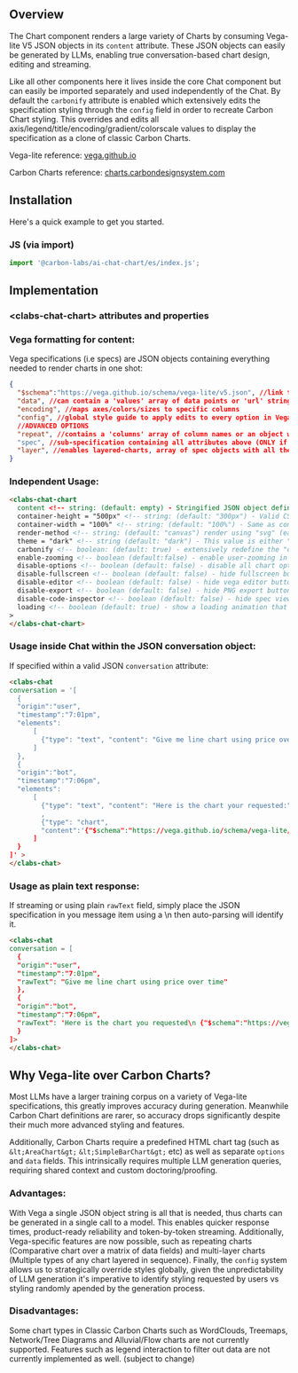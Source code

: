
<Meta of={ChartElementStories} />

## Overview

The Chart component renders a large variety of Charts by consuming Vega-lite V5 JSON objects in its `content` attribute. These JSON objects can easily be generated by LLMs, enabling true conversation-based chart design, editing and streaming. 

Like all other components here it lives inside the core Chat component but can easily be imported separately and used independently of the Chat. By default the `carbonify` attribute is enabled which extensively edits the specification styling through the `config` field in order to recreate Carbon Chart styling. This overrides and edits all axis/legend/title/encoding/gradient/colorscale values to display the specification as a clone of classic Carbon Charts.

Vega-lite reference: <a target="_blank" href="https://vega.github.io/vega-lite/">vega.github.io</a>

Carbon Charts reference: <a target="_blank" href="https://charts.carbondesignsystem.com/?path=/story/docs--welcome">charts.carbondesignsystem.com</a>

## Installation

Here's a quick example to get you started.

### JS (via import)

```javascript
import '@carbon-labs/ai-chat-chart/es/index.js';
```

## Implementation

### &lt;clabs-chat-chart&gt; attributes and properties
<ArgTypes story="Playground" />

### Vega formatting for content:
Vega specifications (i.e specs) are JSON objects containing everything needed to render charts in one shot:
```json
{
  "$schema":"https://vega.github.io/schema/vega-lite/v5.json", //link to Vega-lite schema to interpret attributes (Only V5 is supported)
  "data", //can contain a 'values' array of data points or 'url' string linking to a dataset
  "encoding", //maps axes/colors/sizes to specific columns
  "config", //global style guide to apply edits to every option in Vega-lite
  //ADVANCED OPTIONS
  "repeat", //contains a 'columns' array of column names or an object with 'column' and 'rows'. If repeat is enabled, the entire spec should be placed in 'spec' below:
  "spec", //sub-specification containing all attributes above (ONLY if repeat is defined)
  "layer", //enables layered-charts, array of spec objects with all the above attributes (data, encoding, config), the core parent config will be retooled to force-apply styling to children with the carbonify option
}
```

### Independent Usage:
```html
<clabs-chat-chart
  content <!-- string: (default: empty) - Stringified JSON object defining a Vega-lite V5 chart specification. Specifications must contain $schema, data and encoding -->
  container-height = "500px" <!-- string: (default: "300px") - Valid CSS string to define chart height, applied to chart container while specification is automatically set to height="container" to fill the parent container height -->
  container-width = "100%" <!-- string: (default: "100%") - Same as container-height, a CSS string to define the width, applied to chart container  -->
  render-method <!-- string: (default: "canvas") render using "svg" (easier to inspect in the DOM) or "canvas" (better performance) -->
  theme = "dark" <!-- string (default: "dark") - This value is either "dark" or "light" and displays the chart using Carbon Chart theme colors. -->
  carbonify <!-- boolean: (default: true) - extensively redefine the "config" field of the specification to apply Carbon Chart styling to chart defined in the specification (may override user-defined color/gradient/scale selections) -->
  enable-zooming <!-- boolean (default:false) - enable user-zooming in the chart component -->
  disable-options <!-- boolean (default: false) - disable all chart option buttons, supercedes all other individual button options below -->
  disable-fullscreen <!-- boolean (default: false) - hide fullscreen button  -->
  disable-editor <!-- boolean (default: false) - hide vega editor button  -->
  disable-export <!-- boolean (default: false) - hide PNG export button  -->
  disable-code-inspector <!-- boolean (default: false) - hide spec viewer button   -->
  loading <!-- boolean (default: true) - show a loading animation that fills the container. When providing a complete string, the chart will auto-render and this will be set to false. If streaming: raw json text data will be incrementally displayed here until complete and validated, then the chart is rendered.  -->
>
</clabs-chat-chart>
```

### Usage inside Chat within the JSON conversation object:
If specified within a valid JSON `conversation` attribute: 

```html
<clabs-chat
conversation = '[
  {
  "origin":"user", 
  "timestamp":"7:01pm", 
  "elements":
      [
        {"type": "text", "content": "Give me line chart using price over time"}
      ]
  },
  {
  "origin":"bot", 
  "timestamp":"7:06pm", 
  "elements":
      [
        {"type": "text", "content": "Here is the chart your requested:"}
        ,
        {"type": "chart", 
        "content":'{"$schema":"https://vega.github.io/schema/vega-lite/v5.json","data": ..., "encoding": ...}'}
      ]
  }
]' >
</clabs-chat>
```

### Usage as plain text response:
If streaming or using plain `rawText` field, simply place the JSON specification in you message item using a \\n then auto-parsing will identify it.
```html
<clabs-chat
conversation = [
  {
  "origin":"user", 
  "timestamp":"7:01pm",
  "rawText": "Give me line chart using price over time"
  },
  {
  "origin":"bot", 
  "timestamp":"7:06pm",
  "rawText": 'Here is the chart you requested\n {"$schema":"https://vega.github.io/schema/vega-lite/v5.json","data": ..., "encoding": ...}' 
  }
]>
</clabs-chat>
```

## Why Vega-lite over Carbon Charts?

Most LLMs have a larger training corpus on a variety of Vega-lite specifications, this greatly improves accuracy during generation. Meanwhile Carbon Chart definitions are rarer, so accuracy drops significantly despite their much more advanced styling and features.

Additionally, Carbon Charts require a predefined HTML chart tag (such as `&lt;AreaChart&gt;` `&lt;SimpleBarChart&gt;` etc) as well as separate `options` and `data` fields. This intrinsically requires multiple LLM generation queries, requiring shared context and custom doctoring/proofing. 

### Advantages:
With Vega a single JSON object string is all that is needed, thus charts can be generated in a single call to a model. This enables quicker response times, product-ready reliability and token-by-token streaming. Additionally, Vega-specific features are now possible, such as repeating charts (Comparative chart over a matrix of data fields) and multi-layer charts (Multiple types of any chart layered in sequence). Finally, the `config` system allows us to strategically override styles globally, given the unpredictability of LLM generation it's imperative to identify styling requested by users vs styling randomly apended by the generation process.

### Disadvantages:
Some chart types in Classic Carbon Charts such as WordClouds, Treemaps, Network/Tree Diagrams and Alluvial/Flow charts are not currently supported. Features such as legend interaction to filter out data are not currently implemented as well. (subject to change)
